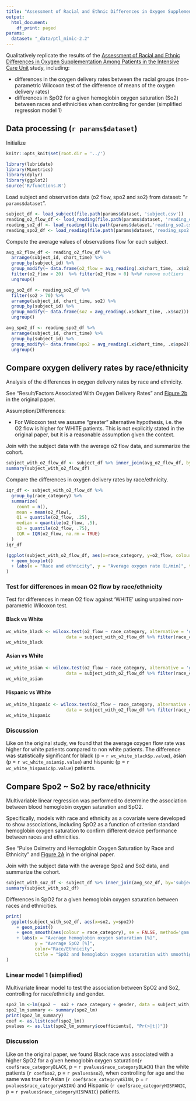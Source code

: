 ```yaml
---
title: "Assessment of Racial and Ethnic Differences in Oxygen Supplementation"
output:
  html_document:
    df_print: paged
params:
  dataset: "_data/ptl_mimic-2.2"
---
```


Qualitatively replicate the results of the [Assessment of Racial and Ethnic Differences in Oxygen Supplementation Among Patients in the Intensive Care Unit](https://jamanetwork.com/journals/jamainternalmedicine/fullarticle/2794196) study,
including:

- differences in the oxygen delivery rates between the racial groups (non-parametric Wilcoxon test of the difference of means of the oxygen delivery rates)
- differences in SpO2 for a given hemoglobin oxygen saturation (So2) between races and ethnicities when controlling for gender (simplified regression model 1)

## Data processing (`r params$dataset`)

Initialize

```r
knitr::opts_knit$set(root.dir = '../')
```
```r
library(lubridate)
library(MLmetrics)
library(dplyr)
library(ggplot2)
source('R/functions.R')
```

Load subject and observation data (o2 flow, spo2 and so2) from dataset: "`r params$dataset`".

```r
subject_df <- load_subject(file.path(params$dataset, 'subject.csv'))
reading_o2_flow_df <- load_reading(file.path(params$dataset, 'reading_o2_flow.csv'))
reading_so2_df <- load_reading(file.path(params$dataset,'reading_so2.csv'))
reading_spo2_df <- load_reading(file.path(params$dataset,'reading_spo2.csv'))
```

Compute the average values of observations flow for each subject.

```r
avg_o2_flow_df <- reading_o2_flow_df %>%
  arrange(subject_id, chart_time) %>%
  group_by(subject_id) %>%
  group_modify(~ data.frame(o2_flow = avg_reading(.x$chart_time, .x$o2_flow))) %>%
  filter(o2_flow < 20)  %>% filter(o2_flow > 0) %>%# remove outliers
  ungroup()

avg_so2_df <- reading_so2_df %>%
  filter(so2 > 70) %>%
  arrange(subject_id, chart_time, so2) %>%
  group_by(subject_id) %>%
  group_modify(~ data.frame(so2 = avg_reading(.x$chart_time, .x$so2))) %>%
  ungroup()

avg_spo2_df <- reading_spo2_df %>%
  arrange(subject_id, chart_time) %>%
  group_by(subject_id) %>%
  group_modify(~ data.frame(spo2 = avg_reading(.x$chart_time, .x$spo2))) %>%
  ungroup()
```


## Compare oxygen delivery rates by race/ethnicity

Analysis of the differences in oxygen delivery rates by race and ethnicity.

See "Result/Factors Associated With Oxygen Delivery Rates" and [Figure 2b](https://cdn.jamanetwork.com/ama/content_public/journal/intemed/938956/ioi220037f2_1658163803.93993.png?Expires=1727754938&Signature=SCd44KsPUjxQ6hsuUJ0x7qlEB5-ncz6eQJCzwpoCyqMx7z6FUoIpMfuOi2nqrjHa3fFne~yJc8k0-uGsM375mBzYediN69rOfHMnA80YiOWbudsxrn6OPgxdknjGnlcuzWao1KAe0uZZWIv~KDSp-ngPZqYdoUC2GDSS687NdULlQg3bv0Ua6DAtjEhdPz0ePlAg6RSm8h~QH6xdlTDaN04NCzfVCWZOMPgvq0YjEYMAeCKR8hTxWHVh~z4XKNcZnXD9dPv5Z588aXGVFuGPMl9xc0vrGczA7JSrihoRc7YJyDrhN60R24JWVYcrZlUEsoDCgGKKseCjIoFj7IvbCA__&Key-Pair-Id=APKAIE5G5CRDK6RD3PGA) in the original paper.

Assumption/Differences:

- For Wilcoxon test we  assume "greater" alternative hypothesis, i.e. the O2 flow is higher for WHITE patients. This is not explicitly stated in the original paper, but it is a reasonable assumption given the context.

Join with the subject data with the average o2 flow data, and summarize the cohort.
```r
subject_with_o2_flow_df <- subject_df %>% inner_join(avg_o2_flow_df, by='subject_id')
summary(subject_with_o2_flow_df)
```

Compare the differences in oxygen delivery rates by race/ethnicity.
```r
iqr_df <- subject_with_o2_flow_df %>%
  group_by(race_category) %>%
  summarize(
    count = n(),
    mean = mean(o2_flow),
    Q1 = quantile(o2_flow, .25),
    median = quantile(o2_flow, .5),
    Q3 = quantile(o2_flow, .75),
    IQR = IQR(o2_flow, na.rm = TRUE)
  )
iqr_df
```

```r
(ggplot(subject_with_o2_flow_df, aes(x=race_category, y=o2_flow, colour = race_category))
  + geom_boxplot()
  + labs(x = "Race and ethnicity", y = "Average oxygen rate [L/min]", title = "Oxygen delivery rates by race and ethnicity")
)

```

### Test for differences in mean O2 flow by race/ethnicity

Test for differences in mean O2 flow against ‘WHITE’ using unpaired non-parametric Wilcoxon test.

#### Black vs White

```r
wc_white_black <- wilcox.test(o2_flow ~ race_category, alternative = 'greater',
                       data = subject_with_o2_flow_df %>% filter(race_category %in% c('WHITE', 'BLACK') ))
wc_white_black
```

#### Asian vs White

```r
wc_white_asian <- wilcox.test(o2_flow ~ race_category, alternative = 'greater',
                       data = subject_with_o2_flow_df %>% filter(race_category %in% c('WHITE', 'ASIAN') ))
wc_white_asian
```

#### Hispanic vs White

```r
wc_white_hispanic <- wilcox.test(o2_flow ~ race_category, alternative = 'greater',
                       data = subject_with_o2_flow_df %>% filter(race_category %in% c('WHITE', 'HISPANIC') ))
wc_white_hispanic
```

### Discussion

Like on the original study, we found that the average oxygen flow rate was higher for white patients compared to non white patients. The difference was statistically significant for black (p = `r wc_white_black$p.value`), asian (p = `r wc_white_asian$p.value`) and hispanic (p = `r wc_white_hispanic$p.value`) patients.


## Compare Spo2 ~ So2 by race/ethnicity

Multivariable linear regression was performed to determine the association between blood hemoglobin oxygen saturation and SpO2.

Specifically, models with race and ethnicity as a covariate were developed to show associations, including SpO2 as a function of criterion standard hemoglobin oxygen saturation to confirm different device performance between races and ethnicities.

See "Pulse Oximetry and Hemoglobin Oxygen Saturation by Race and Ethnicity
" and [Figure 2A](https://cdn.jamanetwork.com/ama/content_public/journal/intemed/938956/ioi220037f2_1658163803.93993.png?Expires=1727754938&Signature=SCd44KsPUjxQ6hsuUJ0x7qlEB5-ncz6eQJCzwpoCyqMx7z6FUoIpMfuOi2nqrjHa3fFne~yJc8k0-uGsM375mBzYediN69rOfHMnA80YiOWbudsxrn6OPgxdknjGnlcuzWao1KAe0uZZWIv~KDSp-ngPZqYdoUC2GDSS687NdULlQg3bv0Ua6DAtjEhdPz0ePlAg6RSm8h~QH6xdlTDaN04NCzfVCWZOMPgvq0YjEYMAeCKR8hTxWHVh~z4XKNcZnXD9dPv5Z588aXGVFuGPMl9xc0vrGczA7JSrihoRc7YJyDrhN60R24JWVYcrZlUEsoDCgGKKseCjIoFj7IvbCA__&Key-Pair-Id=APKAIE5G5CRDK6RD3PGA) in the original paper.

Join with the subject data with the average Spo2 and So2 data, and summarize the cohort.

```r
subject_with_so2_df <- subject_df %>% inner_join(avg_so2_df, by='subject_id') %>% inner_join(avg_spo2_df, by='subject_id')
summary(subject_with_so2_df)
```

Differences in SpO2 for a given hemoglobin oxygen saturation between races and ethnicities.
```r
print(
  ggplot(subject_with_so2_df, aes(x=so2, y=spo2))
    + geom_point()
    + geom_smooth(aes(colour = race_category), se = FALSE, method='gam')
    + labs(x = "Average hemoglobin oxygen saturation [%]",
           y = "Average SpO2 [%]",
           color="Race/Ethnicity",
           title = "SpO2 and hemoglobin oxygen saturation with smoothig curves")
)

```

### Linear model 1 (simplified)

Multivariate linear model to test the association between SpO2 and So2, controlling for race/ethnicity and gender.

```r
spo2_lm <-lm(spo2 ~  so2 + race_category + gender, data = subject_with_so2_df)
spo2_lm_summary <- summary(spo2_lm)
print(spo2_lm_summary)
coef <- as.list(coef(spo2_lm))
pvalues <- as.list(spo2_lm_summary$coefficients[, "Pr(>|t|)"])
```

### Discussion

Like on the original paper, we found Black race was associated with a higher
SpO2 for a given hemoglobin oxygen saturation(`r coef$race_categoryBLACK`, p = `r pvalues$race_categoryBLACK`)
than the white patients (`r coef$so2`, p = `r pvalues$so2`),
when controlling for age and the same was true for Asian (`r coef$race_categoryASIAN`, p = `r pvalues$race_categoryASIAN`)
and Hispanic (`r coef$race_categoryHISPANIC`, p = `r pvalues$race_categoryHISPANIC`) patients.

